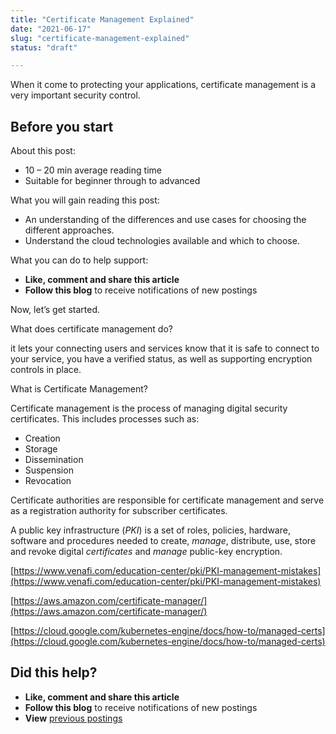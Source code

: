 ```yaml
---
title: "Certificate Management Explained"
date: "2021-06-17"
slug: "certificate-management-explained"
status: "draft"

---
```


When it come to protecting your applications, certificate management is a very important security control.

## Before you start

About this post:

*   10 – 20 min average reading time
*   Suitable for beginner through to advanced

What you will gain reading this post:

*   An understanding of the differences and use cases for choosing the different approaches.
*   Understand the cloud technologies available and which to choose.

What you can do to help support:

*   **Like, comment and share this article**
*   **Follow this blog** to receive notifications of new postings

Now, let’s get started.

What does certificate management do?

it lets your connecting users and services know that it is safe to connect to your service, you have a verified status, as well as supporting encryption controls in place.

What is Certificate Management?

Certificate management is the process of managing digital security certificates. This includes processes such as:

*   Creation
*   Storage
*   Dissemination
*   Suspension
*   Revocation

Certificate authorities are responsible for certificate management and serve as a registration authority for subscriber certificates.

A public key infrastructure (_PKI_) is a set of roles, policies, hardware, software and procedures needed to create, _manage_, distribute, use, store and revoke digital _certificates_ and _manage_ public-key encryption.

[https://www.venafi.com/education-center/pki/PKI-management-mistakes](https://www.venafi.com/education-center/pki/PKI-management-mistakes)

[https://aws.amazon.com/certificate-manager/](https://aws.amazon.com/certificate-manager/)

[https://cloud.google.com/kubernetes-engine/docs/how-to/managed-certs](https://cloud.google.com/kubernetes-engine/docs/how-to/managed-certs)

## Did this help?

*   **Like, comment and share this article**
*   **Follow this blog** to receive notifications of new postings
*   **View** [previous postings](https://robertleggett.com.au/)
